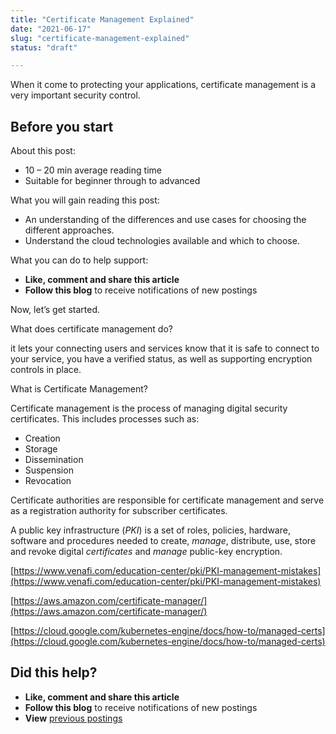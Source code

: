 ```yaml
---
title: "Certificate Management Explained"
date: "2021-06-17"
slug: "certificate-management-explained"
status: "draft"

---
```


When it come to protecting your applications, certificate management is a very important security control.

## Before you start

About this post:

*   10 – 20 min average reading time
*   Suitable for beginner through to advanced

What you will gain reading this post:

*   An understanding of the differences and use cases for choosing the different approaches.
*   Understand the cloud technologies available and which to choose.

What you can do to help support:

*   **Like, comment and share this article**
*   **Follow this blog** to receive notifications of new postings

Now, let’s get started.

What does certificate management do?

it lets your connecting users and services know that it is safe to connect to your service, you have a verified status, as well as supporting encryption controls in place.

What is Certificate Management?

Certificate management is the process of managing digital security certificates. This includes processes such as:

*   Creation
*   Storage
*   Dissemination
*   Suspension
*   Revocation

Certificate authorities are responsible for certificate management and serve as a registration authority for subscriber certificates.

A public key infrastructure (_PKI_) is a set of roles, policies, hardware, software and procedures needed to create, _manage_, distribute, use, store and revoke digital _certificates_ and _manage_ public-key encryption.

[https://www.venafi.com/education-center/pki/PKI-management-mistakes](https://www.venafi.com/education-center/pki/PKI-management-mistakes)

[https://aws.amazon.com/certificate-manager/](https://aws.amazon.com/certificate-manager/)

[https://cloud.google.com/kubernetes-engine/docs/how-to/managed-certs](https://cloud.google.com/kubernetes-engine/docs/how-to/managed-certs)

## Did this help?

*   **Like, comment and share this article**
*   **Follow this blog** to receive notifications of new postings
*   **View** [previous postings](https://robertleggett.com.au/)
